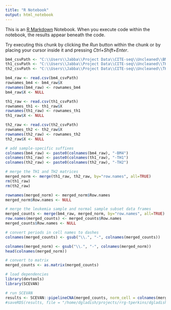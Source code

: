 ---
title: "R Notebook"
output: html_notebook
---

This is an [R Markdown](http://rmarkdown.rstudio.com) Notebook. When you execute code within the notebook, the results appear beneath the code. 

Try executing this chunk by clicking the *Run* button within the chunk or by placing your cursor inside it and pressing *Ctrl+Shift+Enter*. 

```{r}
bm4_csvPath <- "C:\\Users\\Jabba\\Project Data\\CITE-seq\\Uncleaned\\BM4_rna_CITE.csv"
th1_csvPath <- "C:\\Users\\Jabba\\Project Data\\CITE-seq\\Uncleaned\\TH1_rna_CITE.csv"
th2_csvPath <- "C:\\Users\\Jabba\\Project Data\\CITE-seq\\Uncleaned\\TH2_rna_CITE.csv"
```


```{r}
bm4_raw <- read.csv(bm4_csvPath)
rownames_bm4 <- bm4_raw$X
rownames(bm4_raw) <- rownames_bm4
bm4_raw$X <- NULL

th1_raw <- read.csv(th1_csvPath)
rownames_th1 <- th1_raw$X
rownames(th1_raw) <- rownames_th1
th1_raw$X <- NULL

th2_raw <- read.csv(th2_csvPath)
rownames_th2 <- th2_raw$X
rownames(th2_raw) <- rownames_th2
th2_raw$X <- NULL
```


```{r}
# add sample-specific suffixes
colnames(bm4_raw) <- paste0(colnames(bm4_raw), "-BM4")
colnames(th1_raw) <- paste0(colnames(th1_raw), "-TH1")
colnames(th2_raw) <- paste0(colnames(th2_raw), "-TH2")
```


```{r}
# merge the TH1 and TH2 matrices
merged_norm <- merge(th1_raw, th2_raw, by="row.names", all=TRUE)
rm(th1_raw)
rm(th2_raw)

rownames(merged_norm) <- merged_norm$Row.names
merged_norm$Row.names <- NULL
```



```{r}
# merge the leukemia sample and normal sample subset data frames
merged_counts <- merge(bm4_raw, merged_norm, by="row.names", all=TRUE)
row.names(merged_counts) <- merged_counts$Row.names
merged_counts$Row.names <- NULL
```


```{r}
# convert periods in cell names to dashes
colnames(merged_counts) <- gsub("\\.", "-", colnames(merged_counts))

colnames(merged_norm) <- gsub("\\.", "-", colnames(merged_norm))
head(colnames(merged_norm))
```


```{r}
# convert to matrix
merged_counts <- as.matrix(merged_counts)
```


```{r}
# load dependencies
library(devtools)
library(SCEVAN)
```


```{r}
# run SCEVAN
results <- SCEVAN::pipelineCNA(merged_counts, norm_cell = colnames(merged_norm), par_cores = 1, SUBCLONES = TRUE, plotTree = TRUE, sample="bm4_norm__")
#saveRDS(results, file = "/home/dgladish/projects/rrg-tperkins/dgladish/tests/varying_norm_cells/bm4//bm4_norm__.rds")
```


